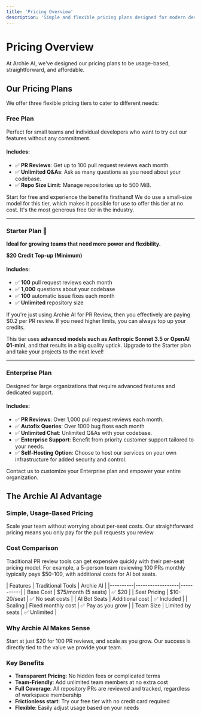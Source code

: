 ```yaml
---
title: 'Pricing Overview'
description: 'Simple and flexible pricing plans designed for modern development teams'
---
```


# Pricing Overview

At Archie AI, we've designed our pricing plans to be usage-based, straightforward, and affordable.

## Our Pricing Plans

We offer three flexible pricing tiers to cater to different needs:

### Free Plan

Perfect for small teams and individual developers who want to try out our features without any commitment.

#### Includes:
- ✅ **PR Reviews**: Get up to 100 pull request reviews each month.
- ✅ **Unlimited Q&As**: Ask as many questions as you need about your codebase.
- ✅ **Repo Size Limit**: Manage repositories up to 500 MiB.

Start for free and experience the benefits firsthand! We do use a small-size model for this tier, which makes it possible for use to offer this tier at no cost. It's the most generous free tier in the industry. 

---
### Starter Plan 🚀

**Ideal for growing teams that need more power and flexibility.**

**$20 Credit Top-up (Minimum)**
#### Includes:
- ✅ **100** pull request reviews each month
- ✅ **1,000** questions about your codebase
- ✅ **100** automatic issue fixes each month
- ✅ **Unlimited** repository size

If you're just using Archie AI for PR Review, then you effectively are paying $0.2 per PR review. If you need higher limits, you can always top up your credits.

This tier uses **advanced models such as Anthropic Sonnet 3.5 or OpenAI 01-mini**, and that results in a big quality uptick. Upgrade to the Starter plan and take your projects to the next level!

---
### Enterprise Plan

Designed for large organizations that require advanced features and dedicated support.

#### Includes:
- ✅ **PR Reviews**: Over 1,000 pull request reviews each month.
- ✅ **Autofix Queries**: Over 1000 bug fixes each month
- ✅ **Unlimited Chat**: Unlimited Q&As with your codebase.
- ✅ **Enterprise Support**: Benefit from priority customer support tailored to your needs.
- ✅ **Self-Hosting Option**: Choose to host our services on your own infrastructure for added security and control.

Contact us to customize your Enterprise plan and empower your entire organization.

## The Archie AI Advantage

### Simple, Usage-Based Pricing
Scale your team without worrying about per-seat costs. Our straightforward pricing means you only pay for the pull requests you review.

### Cost Comparison

Traditional PR review tools can get expensive quickly with their per-seat pricing model. For example, a 5-person team reviewing 100 PRs monthly typically pays $50-100, with additional costs for AI bot seats.
<br/>
<div>
| Features | Traditional Tools | Archie AI |
|----------|------------------|-----------|
| Base Cost | $75/month (5 seats) | ✅ $20 |
| Seat Pricing | $10-20/seat | ✅ No seat costs |
| AI Bot Seats | Additional cost | ✅ Included |
| Scaling | Fixed monthly cost | ✅ Pay as you grow |
| Team Size | Limited by seats | ✅ Unlimited |
</div>

### Why Archie AI Makes Sense

Start at just $20 for 100 PR reviews, and scale as you grow. Our success is directly tied to the value we provide your team.

### Key Benefits

- **Transparent Pricing**: No hidden fees or complicated terms
- **Team-Friendly**: Add unlimited team members at no extra cost
- **Full Coverage**: All repository PRs are reviewed and tracked, regardless of workspace membership
- **Frictionless start**: Try our free tier with no credit card required
- **Flexible**: Easily adjust usage based on your needs